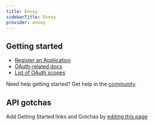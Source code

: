 ```yaml
---
title: Envoy
sidebarTitle: Envoy
provider: envoy
---
```



<Overview />


## Getting started

-   [Register an Application](https://dashboard.envoy.com/dev-dashboard)
-   [OAuth-related docs](https://developers.envoy.com/hub/docs/authentication-for-a-public-unlisted-app)
-   [List of OAuth scopes](https://developers.envoy.com/hub/docs/scopes)

<Tip>Need help getting started? Get help in the [community](https://nango.dev/slack).</Tip>

## API gotchas

<Note>Add Getting Started links and Gotchas by [editing this page](https://github.com/nangohq/nango/tree/master/docs-v2/integrations/all/envoy.mdx)</Note>

